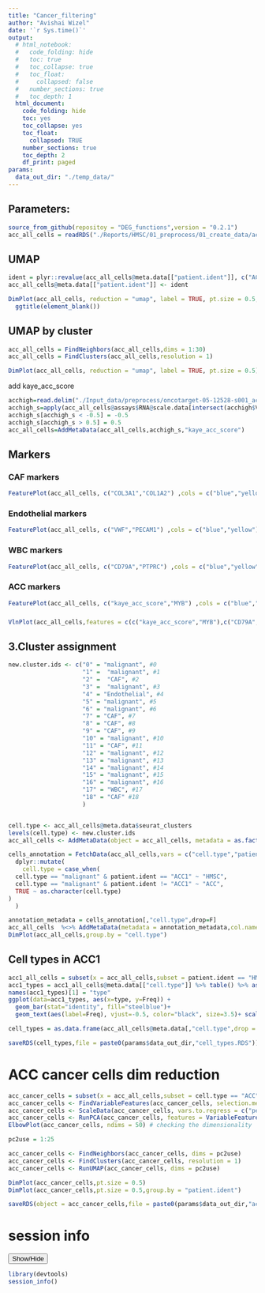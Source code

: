 ```yaml
---
title: "Cancer_filtering"
author: "Avishai Wizel"
date: '`r Sys.time()`'
output: 
  # html_notebook: 
  #   code_folding: hide
  #   toc: true
  #   toc_collapse: true
  #   toc_float:
  #     collapsed: false
  #   number_sections: true
  #   toc_depth: 1
  html_document: 
    code_folding: hide
    toc: yes
    toc_collapse: yes
    toc_float: 
      collapsed: TRUE
    number_sections: true
    toc_depth: 2
    df_print: paged
params: 
  data_out_dir: "./temp_data/" 
---
```

## Parameters:




```r
source_from_github(repositoy = "DEG_functions",version = "0.2.1")
acc_all_cells = readRDS("./Reports/HMSC/01_preprocess/01_create_data/acc_tpm_nCount_mito_no146_15k_with_ACC1.RDS")
```


## UMAP
```r
ident = plyr::revalue(acc_all_cells@meta.data[["patient.ident"]], c("ACC1"="HMSC"))
acc_all_cells@meta.data[["patient.ident"]] <- ident

DimPlot(acc_all_cells, reduction = "umap", label = TRUE, pt.size = 0.5,group.by = "patient.ident")  +
  ggtitle(element_blank())
```

## UMAP by cluster
```r
acc_all_cells = FindNeighbors(acc_all_cells,dims = 1:30)
acc_all_cells = FindClusters(acc_all_cells,resolution = 1)

DimPlot(acc_all_cells, reduction = "umap", label = TRUE, pt.size = 0.5) 
```

add kaye_acc_score
```r
acchigh=read.delim("./Input_data/preprocess/oncotarget-05-12528-s001_acchigh.txt",skip=0,header=F,sep="\t",stringsAsFactors=F)
acchigh_s=apply(acc_all_cells@assays$RNA@scale.data[intersect(acchigh$V1,acc_all_cells@assays$RNA@var.features),],2,mean)
acchigh_s[acchigh_s < -0.5] = -0.5
acchigh_s[acchigh_s > 0.5] = 0.5
acc_all_cells=AddMetaData(acc_all_cells,acchigh_s,"kaye_acc_score")
```

## Markers {.tabset}

### CAF markers


```r
FeaturePlot(acc_all_cells, c("COL3A1","COL1A2") ,cols = c("blue","yellow"))
```
###  Endothelial markers


```r
FeaturePlot(acc_all_cells, c("VWF","PECAM1") ,cols = c("blue","yellow"))
```


###  WBC markers

```r
FeaturePlot(acc_all_cells, c("CD79A","PTPRC") ,cols = c("blue","yellow"))

```

### ACC markers

```r
FeaturePlot(acc_all_cells, c("kaye_acc_score","MYB") ,cols = c("blue","yellow"))
```
### {-}

```r
VlnPlot(acc_all_cells,features = c(c("kaye_acc_score","MYB"),c("CD79A","PTPRC"),c("VWF","PECAM1"),c("COL3A1","COL1A2")))
```


## 3.Cluster assignment
```r
new.cluster.ids <- c("0" = "malignant", #0
                     "1" =  "malignant", #1
                     "2" =  "CAF", #2
                     "3" =  "malignant", #3
                     "4" = "Endothelial", #4
                     "5" = "malignant", #5
                     "6" = "malignant", #6
                     "7" = "CAF", #7
                     "8" = "CAF", #8
                     "9" = "CAF", #9
                     "10" = "malignant", #10
                     "11" = "CAF", #11
                     "12" = "malignant", #12
                     "13" = "malignant", #13
                     "14" = "malignant", #14
                     "15" = "malignant", #15
                     "16" = "malignant", #16
                     "17" = "WBC", #17
                     "18" = "CAF" #18
                     )


cell.type <- acc_all_cells@meta.data$seurat_clusters
levels(cell.type) <- new.cluster.ids
acc_all_cells <- AddMetaData(object = acc_all_cells, metadata = as.factor(cell.type), col.name = "cell.type")

cells_annotation = FetchData(acc_all_cells,vars = c("cell.type","patient.ident")) %>%
  dplyr::mutate(
    cell.type = case_when(
  cell.type == "malignant" & patient.ident == "ACC1" ~ "HMSC",
  cell.type == "malignant" & patient.ident != "ACC1" ~ "ACC",
  TRUE ~ as.character(cell.type)
)
  )
```


```r
annotation_metadata = cells_annotation[,"cell.type",drop=F]
acc_all_cells  %<>% AddMetaData(metadata = annotation_metadata,col.name = "cell.type")
DimPlot(acc_all_cells,group.by = "cell.type")
```


## Cell types in ACC1
```r
acc1_all_cells = subset(x = acc_all_cells,subset = patient.ident == "HMSC")
acc1_types = acc1_all_cells@meta.data[["cell.type"]] %>% table() %>% as.data.frame()
names(acc1_types)[1] = "type"
ggplot(data=acc1_types, aes(x=type, y=Freq)) +
  geom_bar(stat="identity", fill="steelblue")+
  geom_text(aes(label=Freq), vjust=-0.5, color="black", size=3.5)+ scale_x_discrete(limits = c("ACC","CAF","Endothelial","WBC"))
```


```r
cell_types = as.data.frame(acc_all_cells@meta.data[,"cell.type",drop = F])

saveRDS(cell_types,file = paste0(params$data_out_dir,"cell_types.RDS")) #save cell types for CNV
```
# ACC cancer cells dim reduction
```r
acc_cancer_cells = subset(x = acc_all_cells,subset = cell.type == "ACC")
acc_cancer_cells <- FindVariableFeatures(acc_cancer_cells, selection.method = "vst", nfeatures = 15000)
acc_cancer_cells <- ScaleData(acc_cancer_cells, vars.to.regress = c("percent.mt","nCount_RNA"))
acc_cancer_cells <- RunPCA(acc_cancer_cells, features = VariableFeatures(object = acc_cancer_cells))
ElbowPlot(acc_cancer_cells, ndims = 50) # checking the dimensionality 
```

```r
pc2use = 1:25
```


```r
acc_cancer_cells <- FindNeighbors(acc_cancer_cells, dims = pc2use)
acc_cancer_cells <- FindClusters(acc_cancer_cells, resolution = 1)
acc_cancer_cells <- RunUMAP(acc_cancer_cells, dims = pc2use)
```

```r
DimPlot(acc_cancer_cells,pt.size = 0.5)
DimPlot(acc_cancer_cells,pt.size = 0.5,group.by = "patient.ident")
```


```r
saveRDS(object = acc_cancer_cells,file = paste0(params$data_out_dir,"acc_cancer_cells.RDS"))
```




# session info
<button class="btn btn-primary" data-toggle="collapse" data-target="#BlockName"> Show/Hide </button>  
<div id="BlockName" class="collapse">  
```r
library(devtools)
session_info()
```

</div>


